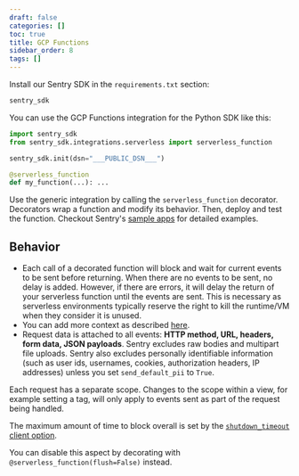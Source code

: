 ```yaml
---
draft: false
categories: []
toc: true
title: GCP Functions
sidebar_order: 8
tags: []
---
```

<!-- WIZARD -->
Install our Sentry SDK in the `requirements.txt` section:
```python
sentry_sdk
```

You can use the GCP Functions integration for the Python SDK like this:
```python
import sentry_sdk
from sentry_sdk.integrations.serverless import serverless_function

sentry_sdk.init(dsn="___PUBLIC_DSN___")

@serverless_function
def my_function(...): ...
```



Use the generic integration by calling the `serverless_function` decorator. Decorators wrap a function and modify its behavior. Then, deploy and test the function. Checkout Sentry's [sample apps](https://github.com/getsentry/examples) for detailed examples.


## Behavior

- Each call of a decorated function will block and wait for current events to be sent before returning. When there are no events to be sent, no delay is added. However, if there are errors, it will delay the return of your serverless function until the events are sent. This is necessary as serverless environments typically reserve the right to kill the runtime/VM when they consider it is unused.
- You can add more context as described [here](/platforms/python#setting-context).
- Request data is attached to all events: **HTTP method, URL, headers, form data, JSON payloads**. Sentry excludes raw bodies and multipart file uploads. Sentry also excludes personally identifiable information (such as user ids, usernames, cookies, authorization headers, IP addresses) unless you set ``send_default_pii`` to ``True``.

Each request has a separate scope. Changes to the scope within a view, for example setting a tag, will only apply to events sent as part of the request being handled.


The maximum amount of time to block overall is set by the [`shutdown_timeout` client option](/error-reporting/configuration?platform=python#shutdown-timeout).

You can disable this aspect by decorating with `@serverless_function(flush=False)` instead.
